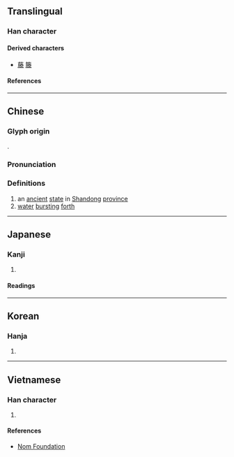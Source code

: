 {{character info/new}}
==Translingual==

===Han character===
{{Han char|rn=85|rad=水|as=10|sn=13|four=79232|canj=BFQE|ids=⿰月𣳾}}

====Derived characters====
* [[藤]] [[籐]]

====References====
{{Han ref|kx=0643.070|dkj=18036|dj=1050.140|hdz=32108.210|uh=6ED5}}

----

==Chinese==
{{zh-forms}}

===Glyph origin===
{{Han etym}}
{{Han compound|朕|水|c1=p|c2=s|t2=water|ls=psc}}.

===Pronunciation===
{{zh-pron
|m=téng
|c=tang4
|mn=têng
|mc=y
|oc=y
|ma=
|cat=pn,n
}}

===Definitions===
{{zh-hanzi}}

# an [[ancient]] [[state]] in [[Shandong]] [[province]]
# [[water]] [[burst]]ing [[forth]]

----

==Japanese==

===Kanji===
{{ja-kanji|grade=|rs=水10}}

# {{rfdef|ja|sort=水10}}

====Readings====
{{ja-readings
|on=とう
|kun=わく
}}

----

==Korean==

===Hanja===
{{ko-hanja|등}}

# {{rfdef|ko|sort=水10}}

----

==Vietnamese==

===Han character===
{{vi-readings|rs=水10|reading=đằng}}

# {{rfdef|vi|sort=水10}}

====References====
* [http://nomfoundation.org/common/nom_details.php?codepoint=6ed5 Nom Foundation]